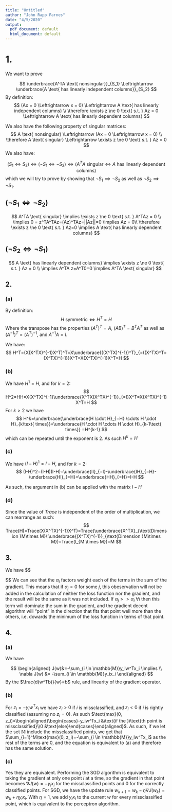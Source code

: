```yaml
---
title: "Untitled"
author: "John Rapp Farnes"
date: "4/5/2020"
output:
  pdf_document: default
  html_document: default
---
```


# 1.
We want to prove

$$
\underbrace{A^TA \text{ nonsingular}}_{S_1} \Leftrightarrow \underbrace{A \text{ has linearly independent columns}}_{S_2}
$$
By definition:
$$
(Ax = 0 \Leftrightarrow x = 0) \Leftrightarrow A \text{ has linearly independent columns} \\
\therefore \exists z \ne 0 \text{ s.t. } Az = 0 \Leftrightarrow A \text{ has linearly dependent columns}
$$

We also have the following property of singular matrices:
$$
A \text{ nonsingular} \Leftrightarrow (Ax = 0 \Leftrightarrow x = 0) \\
\therefore A \text{ singular} \Leftrightarrow \exists z \ne 0 \text{ s.t. } Az = 0
$$
We also have:

$$
(S_1 \Leftrightarrow S_2) \Leftrightarrow (\lnot S_1 \Leftrightarrow \lnot S_2) \Leftrightarrow (A^TA \text{ singular} \Leftrightarrow A \text{ has linearly dependent columns})
$$
which we will try to prove by showing that $\lnot S_1 \implies \lnot S_2$ as well as $\lnot S_2 \implies \lnot S_1$.

## $(\lnot S_1 \Leftrightarrow \lnot S_2)$
$$
A^TA \text{ singular} \implies \exists z \ne 0 \text{ s.t. } A^TAz = 0 \\
\implies 0 = z^TA^TAz=(Az)^TAz=||Az||=0 \implies Az = 0\\
\therefore \exists z \ne 0 \text{ s.t. } Az=0 \implies A \text{ has linearly dependent columns}
$$



## $(\lnot S_2 \Leftrightarrow \lnot S_1)$
$$
A \text{ has linearly dependent columns} \implies \exists z \ne 0 \text{ s.t. } Az = 0 \\ \implies
A^TA z=A^T0=0 \implies A^TA \text{ singular}
$$

## 2.

### (a)

By definition:
$$
H \text{ symmetric} \Leftrightarrow H^T=H
$$
Where the transpose has the properties $(A^T)^T=A$, $(AB)^T=B^TA^T$ as well as $(A^{-1})^T=(A^T)^{-1}$, and $A^{-1}A=I$.

We have:
$$
H^T=(X(X^TX)^{-1}X^T)^T=X\underbrace{((X^TX)^{-1})^T}_{=((X^TX)^T=(X^TX)^{-1}}X^T=X(X^TX)^{-1}X^T=H
$$

### (b)
We have $H^1=H$, and for $k=2$:
$$
H^2=HH=X(X^TX)^{-1}\underbrace{X^TX(X^TX)^{-1}}_{=I}X^T=X(X^TX)^{-1}X^T=H
$$
For $k>2$ we have
$$
H^k=\underbrace{\underbrace{H \cdot H}_{=H} \cdots H \cdot H}_{k\text{ times}}=\underbrace{H \cdot H \cdots H \cdot H}_{k-1\text{ times}} =H^{k-1}
$$
which can be repeated until the exponent is 2. As such $H^k=H$

### (c)
We have $(I-H)^1=I-H$, and for $k=2$:
$$
(I-H)^2=(I-H)(I-H)=\underbrace{II}_{=I}-\underbrace{IH}_{=H}-\underbrace{HI}_{=H}+\underbrace{HH}_{=H}=I-H
$$

As such, the argument in (b) can be applied with the matrix $I-H$

### (d)
Since the value of $Trace$ is independent of the order of multiplication, we can rearrange as such:
$$
Trace(H)=Trace(X(X^TX)^{-1}X^T)=Trace(\underbrace{X^TX}_{\text{Dimension }M\times M}\:\underbrace{(X^TX)^{-1}}_{\text{Dimension }M\times M})=Trace(I_{M \times M})=M
$$

## 3.
We have 
$$
\begin{aligned}
&J(w_0,w_1)&&=\sum_{n=1}^{N}\alpha_n(w_0+w_1x_{n}-y_n)^2 \implies \\
&\frac{dJ}{dw_0}&&=\sum_{n=1}^{N}2\alpha_n(w_0+w_1x_{n}-y_n) \\
& &&=2[w_0\sum_{n=1}^{N}\alpha_n+w_1\sum_{n=1}^{N}\alpha_nx_n-\sum_{n=1}^{N}\alpha_ny_n] \\
&\frac{dJ}{dw_1}&&=\sum_{n=1}^{N}2\alpha_nx_n(w_0+w_1x_{n}-y_n) \\
& &&=2[w_0\sum_{n=1}^{N}\alpha_nx_n+w_1\sum_{n=1}^{N}\alpha_nx_n^2-\sum_{n=1}^{N}\alpha_nx_ny_n] \\

\therefore &\nabla J &&= \begin{bmatrix}
           2[w_0\sum_{n=1}^{N}\alpha_n(1+w_1x_n-y_n)] \\
           2[w_0\sum_{n=1}^{N}\alpha_n(x_n+w_1x_n^2-x_ny_n)]
         \end{bmatrix}
\end{aligned}
$$
We can see that the $\alpha_i$ factors weight each of the terms in the sum of the gradient. This means that if $\alpha_j=0$ for some $j$, this obeservation will not be added in the calculation of neither the loss function nor the gradient, and the result will be the same as it was not included. If $\alpha_j >> \alpha_i \: \forall i$ then this term will dominate the sum in the gradient, and the gradient decent algorithm will "point" in the direction that fits that point well more than the others, i.e. dowards the minimum of the loss function in terms of that point.

## 4.

### (a)
We have 

$$
\begin{aligned}
J(w)&=-\sum_{i \in \mathbb{M}}y_iw^Tx_i \implies \\
\nabla J(w) &= -\sum_{i \in \mathbb{M}}y_ix_i 
\end{aligned}
$$
By the $\frac{d(w^Tb)}{w}=b$ rule, and linearity of the gradient operator.

### (b)
For $z_i=-y_iw^Tx_i$ we have $z_i > 0$ if $i$ is missclassified, and $z_i<0$ if $i$ is rightly classified (assuming no $z_i=0$). As such $\text{max}(0, z_i)=\begin{aligned}\begin{cases}-y_iw^Tx_i &\text{if the }i\text{th point is missclassified}\\0 &\text{else}\end{cases}\end{aligned}$. As such, if we let the set $\mathbb{M}$ include the missclassified points, we get that $\sum_{i=1}^M\text{max}(0, z_i)=-\sum_{i \in \mathbb{M}}y_iw^Tx_i$ as the rest of the terms are 0, and the equation is equivalent to (a) and therefore has the same solution.

### (c)

Yes they are equivalent. Performing the SGD algorithm is equivalent to taking the gradient at only one point $i$ at a time, so the gradient in that point becomes $\nabla J(w) = -y_ix_i$ for the missclassified points and $0$ for the correctly classified points. For SGD, we have the update rule $w_{k+1}=w_{k}-\eta \nabla J(w_k)=w_{k}+\eta y_ix_i$. With $\eta=1$, we add $y_ix_i$ to the current $w$ for every missclassified point, which is equivalent to the perceptron algorithm.


